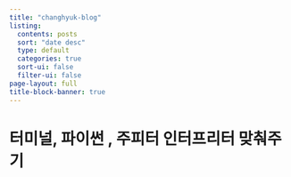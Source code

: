 ```yaml
---
title: "changhyuk-blog"
listing:
  contents: posts
  sort: "date desc"
  type: default
  categories: true
  sort-ui: false
  filter-ui: false
page-layout: full
title-block-banner: true
---
```


# 터미널, 파이썬 , 주피터 인터프리터 맞춰주기

